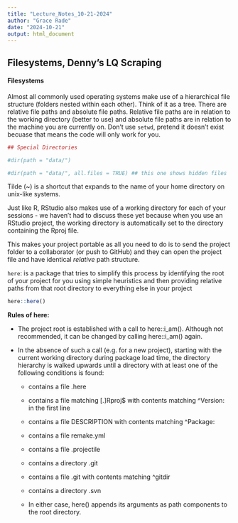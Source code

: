 ```yaml
---
title: "Lecture_Notes_10-21-2024"
author: "Grace Rade"
date: "2024-10-21"
output: html_document
---
```


## Filesystems, Denny's LQ Scraping

#### Filesystems

Almost all commonly used operating systems make use of a hierarchical file structure (folders nested within each other). Think of it as a tree. There are relative file paths and absolute file paths. Relative file paths are in relation to the working directory (better to use) and absolute file paths are in relation to the machine you are currently on. Don't use `setwd`, pretend it doesn't exist becuase that means the code will only work for you. 

```r
## Special Directories

#dir(path = "data/")

#dir(path = "data/", all.files = TRUE) ## this one shows hidden files
```

Tilde (~) is a shortcut that expands to the name of your home directory on unix-like systems.

Just like R, RStudio also makes use of a working directory for each of your sessions - we haven’t had to discuss these yet because when you use an RStudio project, the working directory is automatically set to the directory containing the Rproj file.

This makes your project portable as all you need to do is to send the project folder to a collaborator (or push to GitHub) and they can open the project file and have identical *relative* path structure.

`here`: is a package that tries to simplify this process by identifying the root of your project for you using simple heuristics and then providing relative paths from that root directory to everything else in your project

```r
here::here()
```


**Rules of here: **

  + The project root is established with a call to here::i_am(). Although not recommended, it can be changed by calling here::i_am() again.

  + In the absence of such a call (e.g. for a new project), starting with the current working directory during package load time, the directory hierarchy is walked upwards until a directory with at least one of the following conditions is found:

    - contains a file .here
    
    - contains a file matching [.]Rproj$ with contents matching ^Version: in the first line
    
    - contains a file DESCRIPTION with contents matching ^Package:
    
    - contains a file remake.yml
    
    - contains a file .projectile
    
    - contains a directory .git
    
    - contains a file .git with contents matching ^gitdir
    
    - contains a directory .svn
    
    - In either case, here() appends its arguments as path components to the root directory.
